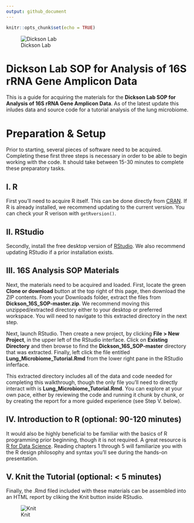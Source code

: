 ```yaml
---
output: github_document
---
```


```r
knitr::opts_chunk$set(echo = TRUE)
```

![Dickson Lab](images/dickson_lab_logo.png)

# Dickson Lab SOP for Analysis of 16S rRNA Gene Amplicon Data
This is a guide for acquiring the materials for the **Dickson Lab SOP for Analysis of 16S rRNA Gene Amplicon Data**. As of the latest update this inludes data and source code for a tutorial analysis of the lung microbiome.  

# Preparation & Setup
Prior to starting, several pieces of software need to be acquired. Completing these first three steps is necessary in order to be able to begin working with the code. It should take between 15-30 minutes to complete these preparatory tasks.  

## I. R
First you'll need to acquire R itself. This can be done directly from [CRAN](https://cran.r-project.org/). If R is already installed, we recommend updating to the current version. You can check your R verison with `getRversion()`.  

## II. RStudio
Secondly, install the free desktop version of [RStudio](https://rstudio.com/products/rstudio/download/#download). We also recommend updating RStudio if a prior installation exists.  

## III. 16S Analysis SOP Materials
Next, the materials need to be acquired and loaded. First, locate the green **Clone or download** button at the top right of this page, then download the ZIP contents. From your Downloads folder, extract the files from **Dickson_16S_SOP-master.zip**. We recommend moving this unzipped/extracted directory either to your desktop or preferred workspace. You will need to navigate to this extracted directory in the next step.  

Next, launch RStudio. Then create a new project, by clicking **File > New Project**, in the upper left of the RStudio interface. Click on **Existing Directory** and then browse to find the **Dickson_16S_SOP-master** directory that was extracted. Finally, left click the file entitled **Lung_Microbiome_Tutorial.Rmd** from the lower right pane in the RStudio inferface.  

This extracted directory includes all of the data and code needed for completing this walkthrough, though the only file you'll need to directly interact with is **Lung_Microbiome_Tutorial.Rmd**. You can explore at your own pace, either by reviewing the code and running it chunk by chunk, or by creating the report for a more guided experience (see Step V. below).  

## IV. Introduction to R (optional: 90-120 minutes)  
It would also be highly beneficial to be familiar with the basics of R programming prior beginning, though it is not required. A great resource is [R for Data Science](https://r4ds.had.co.nz/). Reading chapters 1 through 5 will familiarize you with the R design philosophy and syntax you'll see during the hands-on presentation.  

## V. Knit the Tutorial (optional: < 5 minutes)  
Finally, the .Rmd filed included with these materials can be assembled into an HTML report by cliking the Knit button inside RStudio.  

![Knit](images/knit.png)
